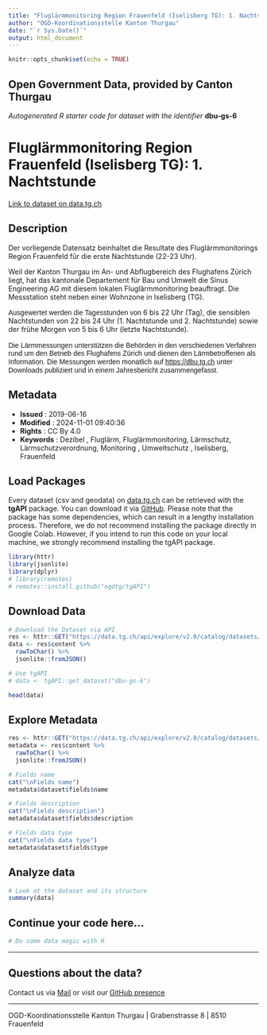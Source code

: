 ```yaml
---
title: "Fluglärmmonitoring Region Frauenfeld (Iselisberg TG): 1. Nachtstunde"
author: "OGD-Koordinationsstelle Kanton Thurgau"
date: "`r Sys.Date()`"
output: html_document
---
```


```r
knitr::opts_chunk$set(echo = TRUE)
```

## Open Government Data, provided by **Canton Thurgau**
*Autogenerated R starter code for dataset with the identifier* **dbu-gs-6**


# **Fluglärmmonitoring Region Frauenfeld (Iselisberg TG): 1. Nachtstunde**

[Link to dataset on data.tg.ch](https://data.tg.ch/explore/dataset/dbu-gs-6/information/)

## Description

<p>Der vorliegende Datensatz beinhaltet die Resultate des Fluglärmmonitorings Region Frauenfeld für die erste Nachtstunde (22-23 Uhr).  </p><p>Weil der Kanton Thurgau im An- und Abflugbereich des Flughafens Zürich liegt, hat das kantonale Departement für Bau und Umwelt die Sinus Engineering AG mit diesem lokalen Fluglärmmonitoring beauftragt. Die Messstation steht neben einer Wohnzone in Iselisberg (TG). </p><p style='margin: 0cm 0cm 12pt; background-image: initial; background-position: initial; background-size: initial; background-repeat: initial; background-attachment: initial; background-origin: initial; background-clip: initial;'><span style='font-size: 10.5pt; font-family: Arial, sans-serif;'>Ausgewertet werden die Tagesstunden von </span>6 bis 22 Uhr (Tag), <span style='font-size: 0.875rem;'>die sensiblen Nachtstunden von 22 bis 24 Uhr (1. Nachtstunde und 2. Nachtstunde) sowie der frühe Morgen von 5 bis 6 Uhr (letzte Nachtstunde).</span><o:p></o:p></p><p style='font-family: sans-serif;'></p><p><span style='font-size: 0.875rem;'><span style='font-size: 10.5pt; font-family: Arial, sans-serif;'>Die Lärmmessungen unterstützen die Behörden in den verschiedenen Verfahren rund um den Betrieb des Flughafens Zürich und dienen den Lärmbetroffenen als Information. Die Messungen werden monatlich auf </span></span><a href='https://dbu.tg.ch/downloads-services/fluglaermmonitoring.html/1452' style='font-family: sans-serif; font-size: 0.875rem; background-color: rgb(255, 255, 255);' target='_blank'>https://dbu.tg.ch</a><a href='https://dbu.tg.ch/' style='font-family: sans-serif; font-size: 0.875rem; background-color: rgb(255, 255, 255);' target='_blank'></a><span style='font-size: 0.875rem;'> </span><span style='font-size: 0.875rem; font-family: Arial, sans-serif;'>unter Downloads publiziert und in einem Jahresbericht zusammengefasst. </span><span style='font-family: inherit; font-size: 0.875rem;'> </span><br></p>

## Metadata

- **Issued**                   : 2019-06-16
- **Modified**                 : 2024-11-01 09:40:36
- **Rights**                   : CC By 4.0
- **Keywords**                 : Dezibel , Fluglärm, Fluglärmmonitoring, Lärmschutz, Lärmschutzverordnung, Monitoring , Umweltschutz , Iselisberg, Frauenfeld 

## Load Packages

Every dataset (csv and geodata) on [data.tg.ch](https://data.tg.ch/pages/start/) can be retrieved with the **tgAPI** package. You can download it via [GitHub](https://github.com/ogdtg/tgAPI). Please note that the package has some dependencies, which can result in a lengthy installation process. Therefore, we do not recommend installing the package directly in Google Colab. However, if you intend to run this code on your local machine, we strongly recommend installing the tgAPI package.

```r
library(httr)
library(jsonlite)
library(dplyr)
# library(remotes)
# remotes::install.github("ogdtg/tgAPI")

```


## Download Data


```r
# Download the Dataset via API
res <- httr::GET("https://data.tg.ch/api/explore/v2.0/catalog/datasets/dbu-gs-6/exports/json")
data <- res$content %>%
  rawToChar() %>%
  jsonlite::fromJSON()

# Use tgAPI
# data <- tgAPI::get_dataset("dbu-gs-6")

head(data)

```


## Explore Metadata

```r

res <- httr::GET("https://data.tg.ch/api/explore/v2.0/catalog/datasets/dbu-gs-6")
metadata <- res$content %>%
  rawToChar() %>%
  jsonlite::fromJSON()

# Fields name
cat("\nFields name")
metadata$dataset$fields$name

# Fields description
cat("\nFields description")
metadata$dataset$fields$description

# Fields data type
cat("\nFields data type")
metadata$dataset$fields$type

```


## Analyze data

```r

# Look at the dataset and its structure
summary(data)

```


## Continue your code here...


```r
# Do some data magic with R
```

------------------------------------------------------------------------

## Questions about the data?

Contact us via [Mail](mailto:ogd@tg.ch) or visit our [GitHub presence](https://github.com/ogdtg)


------------------------------------------------------------------------

OGD-Koordinationsstelle Kanton Thurgau | Grabenstrasse 8 | 8510 Frauenfeld
